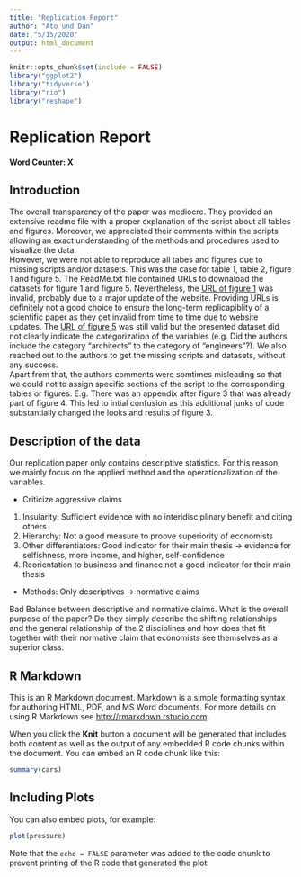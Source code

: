 ```yaml
---
title: "Replication Report"
author: "Ato und Dan"
date: "5/15/2020"
output: html_document
---
```


```r
knitr::opts_chunk$set(include = FALSE)
library("ggplot2")
library("tidyverse")
library("rio")
library("reshape")
```

# **Replication Report**

**Word Counter: X** 

## **Introduction**
The overall transparency of the paper was mediocre. They provided an extensive readme file with a proper explanation of the script about all tables and figures. Moreover, we appreciated their comments within the scripts allowing an exact understanding of the methods and procedures used to visualize the data.  
However, we were not able to reproduce all tabes and figures due to missing scripts and/or datasets. This was the case for table 1, table 2, figure 1 and figure 5. The ReadMe.txt file contained URLs to downaload the datasets for figure 1 and figure 5. Nevertheless, the [URL of figure 1](https://www.asanet.org/research/stats/social_science_degrees_by_gender_since_1966.cfm) was invalid, probably due to a major update of the website. Providing URLs is definitely not a good choice to ensure the long-term replicapiblity of a scientific paper as they get invalid from time to time due to website updates. The [URL of figure 5](https://www.bls.gov/oes/tables.htm) was still valid but the presented dataset did not clearly indicate the categorization of the variables (e.g. Did the authors include the category "architects" to the category of "engineers"?). We also reached out to the authors to get the missing scripts and datasets, without any success.  
Apart from that, the authors comments were somtimes misleading so that we could not to assign specific sections of the script to the corresponding tables or figures. E.g. There was an appendix after figure 3 that was already part of figure 4. This led to intial confusion as this additional junks of code substantially changed the looks and results of figure 3.


## **Description of the data**
Our replication paper only contains descriptive statistics. For this reason, we mainly focus on the applied method and the operationalization of the variables.  

- Criticize aggressive claims
1) Insularity: Sufficient evidence with no interidisciplinary benefit and citing others
2) Hierarchy: Not a good measure to proove superiority of economists
3) Other differentiators: Good indicator for their main thesis -> evidence for selfishness, more income, and higher, self-confidence 
4) Reorientation to business and finance not a good indicator for their main thesis
- Methods: Only descriptives -> normative claims 

Bad Balance between descriptive and normative claims. What is the overall purpose of the paper? Do they simply describe the shifting relationships and the general relationship of the 2 disciplines and how does that fit together with their normative claim that economists see themselves as a superior class. 


## R Markdown

This is an R Markdown document. Markdown is a simple formatting syntax for authoring HTML, PDF, and MS Word documents. For more details on using R Markdown see <http://rmarkdown.rstudio.com>.

When you click the **Knit** button a document will be generated that includes both content as well as the output of any embedded R code chunks within the document. You can embed an R code chunk like this:

```r
summary(cars)
```

## Including Plots

You can also embed plots, for example:

```r
plot(pressure)
```

Note that the `echo = FALSE` parameter was added to the code chunk to prevent printing of the R code that generated the plot.
